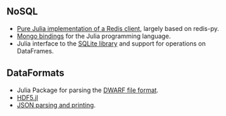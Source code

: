 
== NoSQL ==

* [https://github.com/msainz/Redis.jl Pure Julia implementation of a Redis client], largely based on redis-py.
* [https://github.com/Lytol/Mongo.jl Mongo bindings] for the Julia programming language.
* Julia interface to the [https://github.com/loladiro/SQLite.jl  SQLite library] and support for operations on DataFrames.

== DataFormats ==

* Julia Package for parsing the [https://github.com/loladiro/DWARF.jl DWARF file format].
* [https://github.com/timholy/HDF5.jl HDF5.jl]
* [https://github.com/JuliaLang/JSON.jl JSON parsing and printing].

